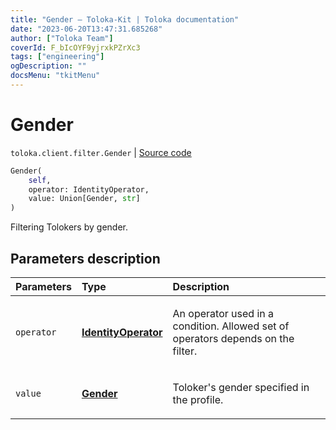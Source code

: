 ```yaml
---
title: "Gender — Toloka-Kit | Toloka documentation"
date: "2023-06-20T13:47:31.685268"
author: ["Toloka Team"]
coverId: F_bIcOYF9yjrxkPZrXc3
tags: ["engineering"]
ogDescription: ""
docsMenu: "tkitMenu"
---
```


# Gender

`toloka.client.filter.Gender` | [Source code](https://github.com/Toloka/toloka-kit/blob/v1.2.0/src/client/filter.py#L249)

```python
Gender(
    self,
    operator: IdentityOperator,
    value: Union[Gender, str]
)
```

Filtering Tolokers by gender.

## Parameters description

| Parameters | Type | Description |
| :----------| :----| :-----------|
`operator`|**[IdentityOperator](/docs/toloka-kit/reference/toloka.client.primitives.operators.IdentityOperator)**|<p>An operator used in a condition. Allowed set of operators depends on the filter.</p>
`value`|**[Gender](/docs/toloka-kit/reference/toloka.client.filter.Gender.Gender)**|<p>Toloker's gender specified in the profile.</p>